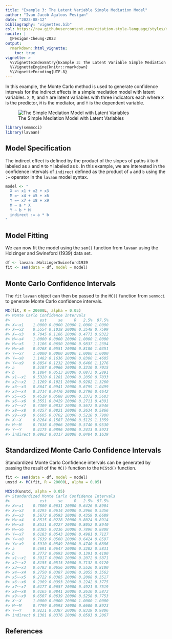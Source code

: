 ```yaml
---
title: "Example 3: The Latent Variable Simple Mediation Model"
author: "Ivan Jacob Agaloos Pesigan"
date: "2023-08-12"
bibliography: "vignettes.bib"
csl: https://raw.githubusercontent.com/citation-style-language/styles/master/apa.csl
nocite: |
  @Pesigan-Cheung-2023
output:
  rmarkdown::html_vignette:
    toc: true
vignette: >
  %\VignetteIndexEntry{Example 3: The Latent Variable Simple Mediation Model}
  %\VignetteEngine{knitr::rmarkdown}
  %\VignetteEncoding{UTF-8}
---
```


<!-- vignettes/example-3-latent.Rmd is generated from .setup/vignettes/example-3-latent.Rmd.orig. Please edit that file -->





In this example,
the Monte Carlo method is used to generate confidence intervals
for the indirect effects in a simple mediation model with latent variables.
`X`, `M`, and `Y` are latent variables with three indicators each
where `X` is the predictor, `M` is the mediator,
and `Y` is the dependent variable.

![The Simple Mediation Model with Latent Variables](https://raw.githubusercontent.com/jeksterslab/semmcci/main/.setup/latex/figures/png/latent.png)


```r
library(semmcci)
library(lavaan)
```

## Model Specification

The indirect effect is defined by the product of the slopes
of paths `X` to `M` labeled as `a` and `M` to `Y` labeled as `b`.
In this example, we are interested in the confidence intervals of `indirect`
defined as the product of `a` and `b` using the `:=` operator
in the `lavaan` model syntax.


```r
model <- "
  X =~ x1 + x2 + x3
  M =~ x4 + x5 + x6
  Y =~ x7 + x8 + x9
  M ~ a * X
  Y ~ b * M
  indirect := a * b
"
```

## Model Fitting

We can now fit the model using the `sem()` function from `lavaan` using the Holzinger and Swineford (1939) data set.


```r
df <- lavaan::HolzingerSwineford1939
fit <- sem(data = df, model = model)
```

## Monte Carlo Confidence Intervals

The `fit` `lavaan` object can then be passed to the `MC()` function from `semmcci`
to generate Monte Carlo confidence intervals.


```r
MC(fit, R = 20000L, alpha = 0.05)
#> Monte Carlo Confidence Intervals
#>             est     se     R   2.5%  97.5%
#> X=~x1    1.0000 0.0000 20000 1.0000 1.0000
#> X=~x2    0.5554 0.1038 20000 0.3548 0.7599
#> X=~x3    0.7045 0.1166 20000 0.4773 0.9322
#> M=~x4    1.0000 0.0000 20000 1.0000 1.0000
#> M=~x5    1.1106 0.0650 20000 0.9837 1.2394
#> M=~x6    0.9268 0.0551 20000 0.8180 1.0351
#> Y=~x7    1.0000 0.0000 20000 1.0000 1.0000
#> Y=~x8    1.1482 0.1636 20000 0.8300 1.4685
#> Y=~x9    0.8854 0.1232 20000 0.6466 1.1276
#> a        0.5107 0.0966 20000 0.3210 0.7015
#> b        0.1884 0.0513 20000 0.0873 0.2891
#> x1~~x1   0.5320 0.1281 20000 0.2850 0.7833
#> x2~~x2   1.1269 0.1021 20000 0.9282 1.3260
#> x3~~x3   0.8647 0.0941 20000 0.6799 1.0499
#> x4~~x4   0.3714 0.0476 20000 0.2790 0.4642
#> x5~~x5   0.4519 0.0588 20000 0.3372 0.5683
#> x6~~x6   0.3551 0.0429 20000 0.2711 0.4391
#> x7~~x7   0.7309 0.0832 20000 0.5672 0.8946
#> x8~~x8   0.4257 0.0821 20000 0.2634 0.5866
#> x9~~x9   0.6605 0.0702 20000 0.5218 0.7980
#> X~~X     0.8264 0.1587 20000 0.5129 1.1359
#> M~~M     0.7638 0.0966 20000 0.5740 0.9530
#> Y~~Y     0.4175 0.0896 20000 0.2413 0.5923
#> indirect 0.0962 0.0317 20000 0.0404 0.1639
```

## Standardized Monte Carlo Confidence Intervals

Standardized Monte Carlo Confidence intervals can be generated by passing the result of the `MC()` function to the `MCStd()` function.


```r
fit <- sem(data = df, model = model)
unstd <- MC(fit, R = 20000L, alpha = 0.05)
```


```r
MCStd(unstd, alpha = 0.05)
#> Standardized Monte Carlo Confidence Intervals
#>             est     se     R   2.5%  97.5%
#> X=~x1    0.7800 0.0631 20000 0.6426 0.8904
#> X=~x2    0.4295 0.0614 20000 0.2966 0.5356
#> X=~x3    0.5672 0.0593 20000 0.4359 0.6689
#> M=~x4    0.8515 0.0228 20000 0.8024 0.8914
#> M=~x5    0.8531 0.0227 20000 0.8052 0.8940
#> M=~x6    0.8385 0.0236 20000 0.7890 0.8808
#> Y=~x7    0.6183 0.0543 20000 0.4981 0.7127
#> Y=~x8    0.7639 0.0560 20000 0.6424 0.8597
#> Y=~x9    0.5910 0.0549 20000 0.4740 0.6886
#> a        0.4691 0.0647 20000 0.3282 0.5831
#> b        0.2772 0.0693 20000 0.1391 0.4100
#> x1~~x1   0.3917 0.0968 20000 0.2072 0.5871
#> x2~~x2   0.8155 0.0515 20000 0.7132 0.9120
#> x3~~x3   0.6783 0.0656 20000 0.5526 0.8100
#> x4~~x4   0.2750 0.0387 20000 0.2055 0.3562
#> x5~~x5   0.2722 0.0385 20000 0.2008 0.3517
#> x6~~x6   0.2969 0.0393 20000 0.2242 0.3775
#> x7~~x7   0.6177 0.0657 20000 0.4921 0.7519
#> x8~~x8   0.4165 0.0841 20000 0.2610 0.5873
#> x9~~x9   0.6507 0.0639 20000 0.5258 0.7753
#> X~~X     1.0000 0.0000 20000 1.0000 1.0000
#> M~~M     0.7799 0.0593 20000 0.6600 0.8923
#> Y~~Y     0.9231 0.0387 20000 0.8319 0.9806
#> indirect 0.1301 0.0376 20000 0.0593 0.2067
```

## References
